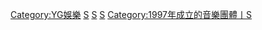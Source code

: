 {{Catmore}}

[[Category:YG娛樂|Category:YG娛樂]]
[[Category:韓國男子演唱團體|S]]
[[Category:韓國流行音樂團體|S]]
[[Category:韓語流行音樂團體|S]]
[[Category:1997年成立的音樂團體丨S|Category:1997年成立的音樂團體丨S]]